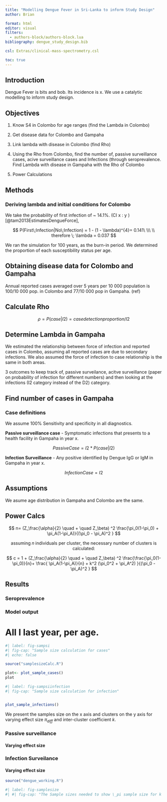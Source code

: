 ```yaml
---
title: "Modelling Dengue Fever in Sri-Lanka to inform Study Design"
author: Brian

format: html
editor: visual
filters:
  - authors-block/authors-block.lua
bibliography: dengue_study_design.bib

csl: Extras/clinical-mass-spectrometry.csl

toc: true
---
```


## Introduction

Dengue Fever is bits and bob. Its incidence is x. We use a catalytic modelling to inform study design.

## Objectives

1.  Know S4 in Colombo for age ranges (find the Lambda in Colombo)

2.  Get disease data for Colombo and Gampaha

3.  Link lambda with disease in Colombo (find Rho)

4.  Using the Rho from Colombo, find the number of, passive surveillance cases, acive surveillance cases and Infections (through seroprevalence. Find Lambda with disease in Gampaha with the Rho of Colombo

5.  Power Calculations

## Methods

### Deriving lambda and initial conditions for Colombo

We take the probability of first infection of \~ 14.1%. (CI x : y ) [@tam2013EstimatesDengueForce],

$$
P(First\;Infection|No\;Infection) = 1 - (1 - \lambda)^{4}= 0.141\
\\\
\\
therefore \; \lambda = 0.037
$$

We ran the simulation for 100 years, as the burn-in period. We determined the proportion of each susceptibility status per age.

## Obtaining disease data for Colombo and Gampaha

Annual reported cases averaged over 5 years per 10 000 population is 100/10 000 pop. in Colombo and 77/10 000 pop in Gampaha. (ref)

## Calculate Rho

$$
\rho = P(case|I2)  = case detection proportion/ I2
$$

## Determine Lambda in Gampaha

We estimated the relationship between force of infection and reported cases in Colombo, assuming all reported cases are due to secondary infections. We also assumed the force of infection to case relationship is the same in both areas.

3 outcomes to keep track of, passive surveilance, acitve surveillance (paper on probability of infection for different numbers) and then looking at the infections (I2 category instead of the D2) category.

## Find number of cases in Gampaha

### Case definitions

We assume 100% Sensitivity and specificity in all diagnostics.

**Passive surveillance case** - Symptomatic infections that presents to a health facility in Gampaha in year x.

$$
PassiveCase  = I2*P(case|I2)
$$

**Infection Surveillance** - Any positive identified by Dengue IgG or IgM in Gampaha in year x.

$$
InfectionCase = I2
$$

## Assumptions

We asume age distribution in Gampaha and Colombo are the same.

## Power Calcs

$$
n= (Z_\frac{\alpha}{2} \quad + \quad Z_\beta) ^2 \frac{\pi_0(1-\pi_0) + \pi_A(1-\pi_A)}{(\pi_0 - \pi_A)^2 }
$$

$$
\text{assuming} \; n \; \text{individuals per cluster, the necessary number of clusters is calculated:} 
$$

$$
c = 1 + (Z_\frac{\alpha}{2} \quad + \quad Z_\beta) ^2 \frac{\frac{\pi_0(1-\pi_0)}{n}+ \frac{ \pi_A(1-\pi_A)}{n} + k^2 (\pi_0^2 + \pi_A^2) }{(\pi_0 - \pi_A)^2 }
$$

## Results

### Seroprevalence

### Model output

# All I last year, per age.

```r
#| label: fig-sampsi
#| fig-cap: "Sample size calculation for cases"
#| echo: false

source("samplesizeCalc.R")

plot<- plot_sample_cases()
plot
```

```r
#| label: fig-sampsiinfection
#| fig-cap: "Sample size calculation for infection"


plot_sample_infections()

```

We present the samples size on the x axis and clusters on the y axis for varying effect size $\pi_{diff}$ and inter-cluster coefficient $k$.

### Passive surveillance

#### Varying effect size

### Infection Surveilance

#### Varying effect size

```r
source("dengue_working.R")

```

```r
#| label: fig-samplesize 
#| #| fig-cap: "The Sample sizes needed to show \_pi sample size for k clusters and n participants."

```
